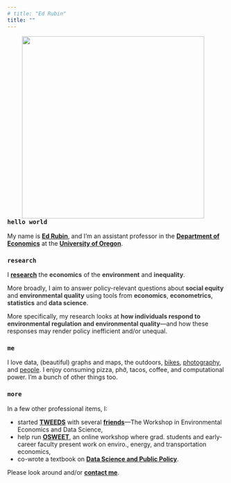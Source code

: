 ```yaml
---
# title: "Ed Rubin"
title: ""
---
```


<!-- <img align="right" src="Photos/edFormal2Tall.jpg" width = "300"> -->
<!-- <img align="right" src="Photos/ed-hat.png" width = "425" HSPACE = "50"> -->
<img align="right" src="Photos/ed-portrait-2022-large.jpg" width = "420" HSPACE = "50">

<!-- <font color="#18BC9C"><h3>
Assistant Professor of Economics
<br>
University of Oregon
</h3></font>
 -->
<!-- <br> -->
<!-- <br> -->
<!-- <br> -->
<!-- <br> -->

<h3>`hello world`</h3>

My name is [**Ed Rubin**](bio.html), and I'm an assistant professor in the [**Department of Economics**](https://economics.uoregon.edu) at the [**University of Oregon**](https://www.uoregon.edu).

<h3>`research`</h3>

I [**research**](research.html) the <b><font color="#333333">economics</font></b> of the <b><font color="#333333">environment</font></b> and <b><font color="#333333">inequality</font></b>.

More broadly, I aim to answer policy-relevant questions about <b><font color="#333333">social equity</font></b> and <b><font color="333333">environmental quality</font></b> using tools from <b><font color="#333333">economics</font></b>, <b><font color="#333333">econometrics</font></b>, <b><font color="#333333">statistics</font></b> and <b><font color="#333333">data science</font></b>.

More specifically, my research looks at <b><font color="#333333">how individuals respond to environmental regulation and environmental quality</font></b>—and how these responses may render policy inefficient and/or unequal.

<h3>`me`</h3>

I love data, (beautiful) graphs and maps, the outdoors, [bikes](https://www.instagram.com/p/CRyaIAwnwFV/?utm_source=ig_web_copy_link), [photography](https://www.instagram.com/edwardarubin/), and [people](https://www.instagram.com/p/CdCiAtbNNSQ/?utm_source=ig_web_copy_link). I enjoy consuming pizza, phở, tacos, coffee, and computational power. I'm a bunch of other things too.

<h3>`more`</h3>

In a few other professional items, I:

- started [**TWEEDS**](https://tweeds.io) with several [**friends**](https://tweeds.io/about/)—The Workshop in Environmental Economics and Data Science,
- help run [**OSWEET**](https://edrub.in/osweet.html), an online workshop where grad. students and early-career faculty present work on enviro., energy, and transportation economics,
- co-wrote a textbook on [**Data Science and Public Policy**](https://link.springer.com/book/10.1007/978-3-030-71352-2).

Please look around and/or [**contact me**](contact.html).
<!-- Calendly link widget begin -->
<!-- <link href="https://assets.calendly.com/assets/external/widget.css" rel="stylesheet">
<script src="https://assets.calendly.com/assets/external/widget.js" type="text/javascript"></script>You can also
<a href="" onclick="Calendly.showPopupWidget('https://calendly.com/edwardarubin');return false;">schedule a meeting in office hours</a>.
 --><!-- Calendly link widget end -->
